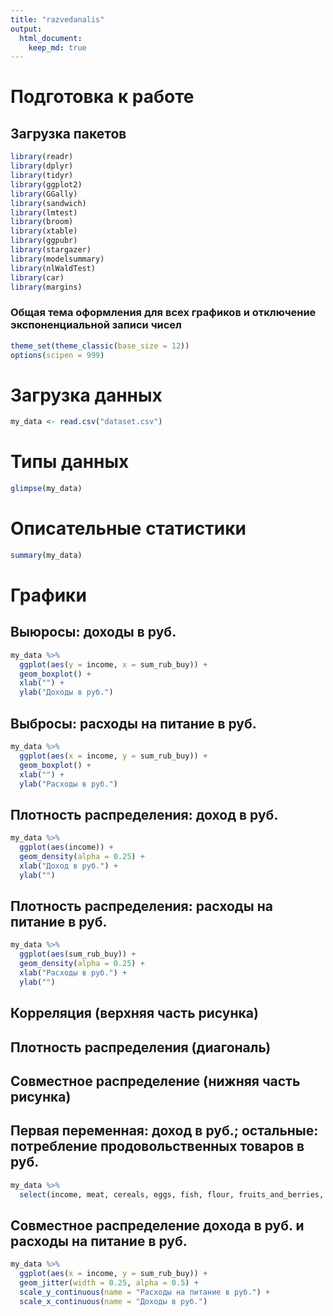 ---
title: "razvedanalis"
output:  
  html_document:
    keep_md: true
---
# Подготовка к работе

## Загрузка пакетов

```{r setup, include=FALSE}
library(readr)
library(dplyr)
library(tidyr)
library(ggplot2)
library(GGally)
library(sandwich)
library(lmtest)
library(broom)
library(xtable)
library(ggpubr)
library(stargazer)
library(modelsummary)
library(nlWaldTest)
library(car)
library(margins)

```


### Общая тема оформления для всех графиков и отключение экспоненциальной записи чисел

```{r cars}
theme_set(theme_classic(base_size = 12))
options(scipen = 999) 
```


# Загрузка данных 

```{r pressure, echo=FALSE}
my_data <- read.csv("dataset.csv")
```


# Типы данных

```{r pressure, echo=FALSE}
glimpse(my_data)
```


# Описательные статистики 

```{r pressure, echo=FALSE}
summary(my_data)
```


# Графики

## Выюросы: доходы в руб.

```{r pressure, echo=FALSE}
my_data %>% 
  ggplot(aes(y = income, x = sum_rub_buy)) + 
  geom_boxplot() +
  xlab("") + 
  ylab("Доходы в руб.")
```


## Выбросы: расходы на питание в руб.

```{r pressure, echo=FALSE}
my_data %>% 
  ggplot(aes(x = income, y = sum_rub_buy)) + 
  geom_boxplot() +
  xlab("") + 
  ylab("Расходы в руб.")
```


## Плотность распределения: доход в руб.

```{r pressure, echo=FALSE}
my_data %>% 
  ggplot(aes(income)) + 
  geom_density(alpha = 0.25) +
  xlab("Доход в руб.") +
  ylab("")
```


## Плотность распределения: расходы на питание в руб.

```{r pressure, echo=FALSE}
my_data %>% 
  ggplot(aes(sum_rub_buy)) + 
  geom_density(alpha = 0.25) +
  xlab("Расходы в руб.") +
  ylab("")
```


## Корреляция (верхняя часть рисунка)
## Плотность распределения (диагональ)
## Совместное распределение (нижняя часть рисунка)
## Первая переменная: доход в руб.; остальные: потребление продовольственных товаров в руб.

```{r pressure, echo=FALSE}
my_data %>% 
  select(income, meat, cereals, eggs, fish, flour, fruits_and_berries, milk, alcodrinks, softdrinks, sweets, vegetables) %>% ggpairs() 
```


## Совместное распределение дохода в руб. и расходы на питание в руб.

```{r pressure, echo=FALSE}
my_data %>% 
  ggplot(aes(x = income, y = sum_rub_buy)) +
  geom_jitter(width = 0.25, alpha = 0.5) +  
  scale_y_continuous(name = "Расходы на питание в руб.") +
  scale_x_continuous(name = "Доходы в руб.")

```


